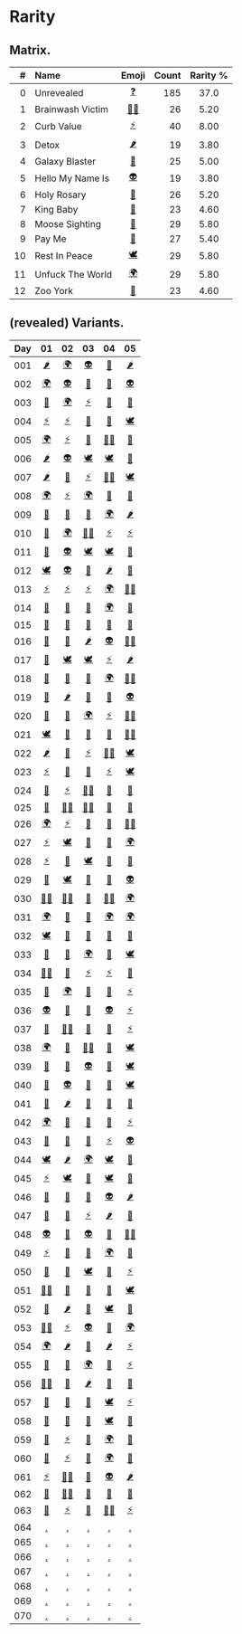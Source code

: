 # Rarity


## Matrix.

| # | Name | Emoji | Count | Rarity % |
|--:|:-----|:-----:|------:|:--------:|
|  0 | Unrevealed       | [❓][] | 185 | 37.0 |
|  1 | Brainwash Victim | [🧟‍♀️][] | 26 | 5.20 |
|  2 | Curb Value       | [⚡️][] | 40 | 8.00 |
|  3 | Detox            | [🌶][] | 19 | 3.80 |
|  4 | Galaxy Blaster   | [🔫][] | 25 | 5.00 |
|  5 | Hello My Name Is | [👽][] | 19 | 3.80 |
|  6 | Holy Rosary      | [📿][] | 26 | 5.20 |
|  7 | King Baby        | [👑][] | 23 | 4.60 |
|  8 | Moose Sighting   | [🦌][] | 29 | 5.80 |
|  9 | Pay Me           | [💸][] | 27 | 5.40 |
| 10 | Rest In Peace    | [🕊][] | 29 | 5.80 | 
| 11 | Unfuck The World | [🌍][] | 29 | 5.80 |
| 12 | Zoo York         | [🗽][] | 23 | 4.60 |


## (revealed) Variants.

| Day | 01 | 02 | 03 | 04 | 05 |
|:---:|:--:|:--:|:--:|:--:|:--:|
| 001 | [🌶][] | [🌍][] | [👽][] | [📿][] | [🌶][] |
| 002 | [🌍][] | [👽][] | [🔫][] | [💸][] | [👽][] |
| 003 | [🗽][] | [🌍][] | [⚡️][] | [💸][] | [🔫][] |
| 004 | [⚡️][] | [⚡️][] | [👑][] | [👑][] | [🕊][] |
| 005 | [🌍][] | [⚡️][] | [🦌][] | [🧟‍♀️][] | [🗽][] |
| 006 | [🌶][] | [👽][] | [🕊][] | [🕊][] | [🦌][] |
| 007 | [🌶][] | [🦌][] | [⚡️][] | [🧟‍♀️][] | [🕊][] |
| 008 | [🌍][] | [⚡️][] | [🌍][] | [💸][] | [🔫][] |
| 009 | [💸][] | [👑][] | [👑][] | [🌍][] | [🌶][] |
| 010 | [🔫][] | [🌍][] | [🧟‍♀️][] | [⚡️][] | [⚡️][] |
| 011 | [🗽][] | [👽][] | [🕊][] | [🕊][] | [👑][] |
| 012 | [🕊][] | [👽][] | [📿][] | [🌶][] | [📿][] |
| 013 | [⚡️][] | [⚡️][] | [⚡️][] | [🌍][] | [🧟‍♀️][] |
| 014 | [🔫][] | [🦌][] | [🦌][] | [🌍][] | [📿][] |
| 015 | [🔫][] | [🦌][] | [📿][] | [🗽][] | [🗽][] |
| 016 | [📿][] | [💸][] | [🌶][] | [👽][] | [🧟‍♀️][] |
| 017 | [🦌][] | [🕊][] | [🕊][] | [⚡️][] | [🌶][] |
| 018 | [🦌][] | [💸][] | [💸][] | [🌍][] | [🧟‍♀️][] |
| 019 | [📿][] | [🌶][] | [👑][] | [📿][] | [👽][] |
| 020 | [👑][] | [🗽][] | [🌍][] | [⚡️][] | [🧟‍♀️][] |
| 021 | [🕊][] | [🗽][] | [🦌][] | [💸][] | [🧟‍♀️][] |
| 022 | [🌶][] | [🦌][] | [⚡️][] | [🧟‍♀️][] | [🕊][] |
| 023 | [⚡️][] | [🦌][] | [🦌][] | [⚡️][] | [🕊][] |
| 024 | [🦌][] | [⚡️][] | [🧟‍♀️][] | [🦌][] | [👑][] |
| 025 | [🗽][] | [🧟‍♀️][] | [🧟‍♀️][] | [💸][] | [🗽][] |
| 026 | [🌍][] | [⚡️][] | [💸][] | [🔫][] | [🧟‍♀️][] |
| 027 | [⚡️][] | [🕊][] | [💸][] | [📿][] | [🌍][] |
| 028 | [⚡️][] | [💸][] | [🕊][] | [🦌][] | [🔫][] |
| 029 | [🔫][] | [🕊][] | [📿][] | [💸][] | [👽][] |
| 030 | [🧟‍♀️][] | [🧟‍♀️][] | [🔫][] | [🧟‍♀️][] | [🌍][] |
| 031 | [🌍][] | [🔫][] | [🦌][] | [🌍][] | [🌍][] |
| 032 | [🕊][] | [📿][] | [🔫][] | [🦌][] | [🔫][] |
| 033 | [💸][] | [📿][] | [🌍][] | [💸][] | [🕊][] |
| 034 | [🧟‍♀️][] | [👑][] | [⚡️][] | [⚡️][] | [🔫][] |
| 035 | [🗽][] | [🌍][] | [📿][] | [🗽][] | [⚡️][] |
| 036 | [👽][] | [🦌][] | [📿][] | [👽][] | [⚡️][] |
| 037 | [🦌][] | [🧟‍♀️][] | [🔫][] | [📿][] | [⚡️][] |
| 038 | [🌍][] | [🗽][] | [🧟‍♀️][] | [🔫][] | [🕊][] |
| 039 | [🗽][] | [📿][] | [👽][] | [👑][] | [🕊][] |
| 040 | [🦌][] | [👽][] | [🦌][] | [🔫][] | [🕊][] |
| 041 | [🦌][] | [🌶][] | [👑][] | [👑][] | [🗽][] |
| 042 | [🌍][] | [🦌][] | [📿][] | [👑][] | [⚡️][] |
| 043 | [🗽][] | [👑][] | [🦌][] | [⚡️][] | [👽][] |
| 044 | [🕊][] | [🌶][] | [🌍][] | [🕊][] | [👑][] |
| 045 | [⚡️][] | [🕊][] | [💸][] | [🕊][] | [📿][] |
| 046 | [💸][] | [🦌][] | [🔫][] | [👽][] | [🌶][] |
| 047 | [🗽][] | [💸][] | [⚡️][] | [🌶][] | [🗽][] |
| 048 | [👽][] | [👑][] | [👽][] | [🔫][] | [🧟‍♀️][] |
| 049 | [⚡️][] | [📿][] | [👑][] | [🌍][] | [👑][] |
| 050 | [📿][] | [🗽][] | [🕊][] | [🗽][] | [⚡️][] |
| 051 | [🧟‍♀️][] | [💸][] | [📿][] | [🦌][] | [🕊][] |
| 052 | [👑][] | [🌶][] | [🔫][] | [🕊][] | [🔫][] |
| 053 | [🧟‍♀️][] | [⚡️][] | [👽][] | [💸][] | [🌍][] |
| 054 | [🌍][] | [🌶][] | [👑][] | [🌶][] | [⚡️][] |
| 055 | [📿][] | [👑][] | [🌍][] | [🗽][] | [⚡️][] |
| 056 | [🧟‍♀️][] | [💸][] | [🌶][] | [📿][] | [🔫][] |
| 057 | [💸][] | [🔫][] | [🗽][] | [🕊][] | [⚡️][] |
| 058 | [🦌][] | [💸][] | [💸][] | [🕊][] | [👑][] |
| 059 | [📿][] | [⚡️][] | [💸][] | [🌍][] | [🔫][] |
| 060 | [🦌][] | [⚡️][] | [💸][] | [🌍][] | [💸][] |
| 061 | [⚡️][] | [🧟‍♀️][] | [📿][] | [👽][] | [🌶][] |
| 062 | [📿][] | [🧟‍♀️][] | [🗽][] | [🗽][] | [👑][] |
| 063 | [🔫][] | [⚡️][] | [🦌][] | [🧟‍♀️][] | [⚡️][] |
| 064 | [.][] | [.][] | [.][] | [.][] | [.][] |
| 065 | [.][] | [.][] | [.][] | [.][] | [.][] |
| 066 | [.][] | [.][] | [.][] | [.][] | [.][] |
| 067 | [.][] | [.][] | [.][] | [.][] | [.][] |
| 068 | [.][] | [.][] | [.][] | [.][] | [.][] |
| 069 | [.][] | [.][] | [.][] | [.][] | [.][] |
| 070 | [.][] | [.][] | [.][] | [.][] | [.][] |



[❓]: https://www.pigeons.monster/variants#0-unrevealed
[🧟‍♀️]: https://www.pigeons.monster/variants#1-brainwash-victim
[⚡️]: https://www.pigeons.monster/variants#2-curb-value
[🌶]: https://www.pigeons.monster/variants#3-detox
[🔫]: https://www.pigeons.monster/variants#4-galaxy-blaster
[👽]: https://www.pigeons.monster/variants#5-hello-my-name-is
[📿]: https://www.pigeons.monster/variants#6-holy-rosary
[👑]: https://www.pigeons.monster/variants#7-king-baby
[🦌]: https://www.pigeons.monster/variants#8-moose-sighting
[💸]: https://www.pigeons.monster/variants#9-pay-me
[🕊]: https://www.pigeons.monster/variants#10-rest-in-peace
[🌍]: https://www.pigeons.monster/variants#11-unfuck-the-world
[🗽]: https://www.pigeons.monster/variants#12-zoo-york
[.]: https://www.pigeons.monster/variants#0-unrevealed